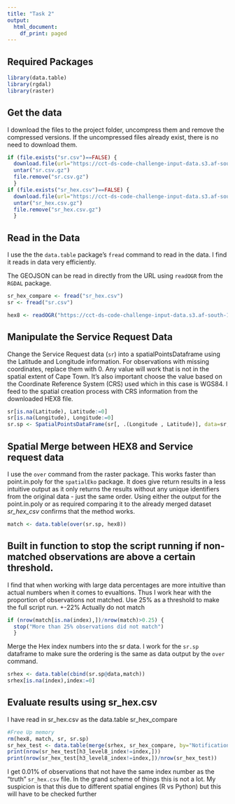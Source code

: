 ```yaml
---
title: "Task 2"
output:
  html_document:
    df_print: paged
---
```


## Required Packages

```r
library(data.table)
library(rgdal)
library(raster)

```

## Get the data
I download the files to the project folder, uncompress them and remove the compressed versions. If the uncompressed files already exist, there is no need to download them. 

```r
if (file.exists("sr.csv")==FALSE) {
  download.file(url="https://cct-ds-code-challenge-input-data.s3.af-south-1.amazonaws.com/sr.csv.gz", destfile ="sr.csv.gz", method='curl')
  untar("sr.csv.gz")
  file.remove("sr.csv.gz")
  }
if (file.exists("sr_hex.csv")==FALSE) {
  download.file(url="https://cct-ds-code-challenge-input-data.s3.af-south-1.amazonaws.com/sr_hex.csv.gz", destfile ="sr_hex.csv.gz", method='curl')
  untar("sr_hex.csv.gz")
  file.remove("sr_hex.csv.gz")
  }

```

## Read in the Data
I use the the `data.table` package's `fread` command to read in the data. I find it reads in data very efficiently. 

The GEOJSON can be read in directly from the URL using `readOGR` from the `RGDAL` package. 

```r
sr_hex_compare <- fread("sr_hex.csv")
sr <- fread("sr.csv")

hex8 <- readOGR("https://cct-ds-code-challenge-input-data.s3.af-south-1.amazonaws.com/city-hex-polygons-8.geojson")
```

## Manipulate the Service Request Data

Change the Service Request data (`sr`) into a spatialPointsDataframe using the Latitude and Longitude information. For observations with missing coordinates, replace them with 0. Any value will work that is not in the spatial extent of Cape Town. It's also important choose the value based on the Coordinate Reference System (CRS) used which in this case is WGS84. I feed to the spatial creation process with CRS information from the downloaded HEX8 file.
```r
sr[is.na(Latitude), Latitude:=0]
sr[is.na(Longitude), Longitude:=0]
sr.sp <- SpatialPointsDataFrame(sr[, .(Longitude , Latitude)], data=sr, proj4string=crs(hex8))
```

## Spatial Merge between HEX8 and Service request data
I use the `over` command from the raster package. This works faster than point.in.poly for the `spatialEko` package. It does give return results in a less intuitive output as it only returns the results without any unique identifiers from the original data - just the same order. Using either the output for the point.in.poly or as required comparing it to the already merged dataset *sr_hex_csv* confirms that the method works. 

```r
match <- data.table(over(sr.sp, hex8))
```

## Built in function to stop the script running if non-matched observations are above a certain threshold.
I find that when working with large data percentages are more intuitive than actual numbers when it comes to evualtions. Thus I work hear with the proportion of observations not matched. Use 25% as a threshold to make the full script run. +-22% Actually do not match  

```r
if (nrow(match[is.na(index),])/nrow(match)>0.25) {
  stop("More than 25% observations did not match")    
  }

```

Merge the Hex index numbers into the sr data. I work for the `sr.sp` dataframe to make sure the ordering is the same as data output by the `over` command. 
```r
srhex <- data.table(cbind(sr.sp@data,match))
srhex[is.na(index),index:=0]
```


## Evaluate results using sr_hex.csv
I have read in sr_hex.csv as the data.table sr_hex_compare
```r
#Free Up memory
rm(hex8, match, sr, sr.sp)
sr_hex_test <- data.table(merge(srhex, sr_hex_compare, by="NotificationNumber"))
print(nrow(sr_hex_test[h3_level8_index!=index,]))
print(nrow(sr_hex_test[h3_level8_index!=index,])/nrow(sr_hex_test))
```

I get 0.01% of observations that not have the same index number as the "truth" `sr_hex.csv` file. In the grand scheme of things this is not a lot. My suspicion is that this due to different spatial engines (R vs Python) but this will have to be checked further 
